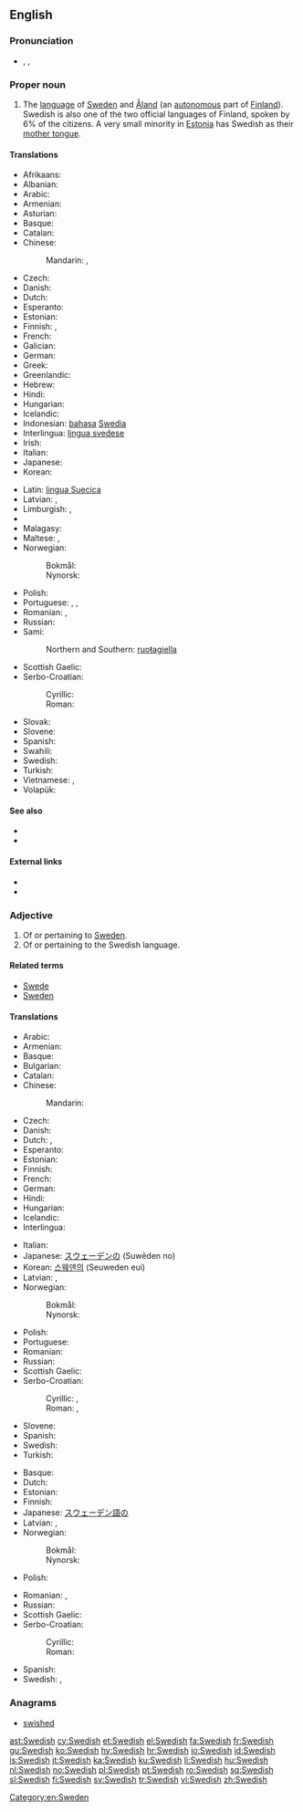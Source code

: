 ==English==
{{interwiktionary|code=sv}}
{{wikipedia|Swedish language}}

===Pronunciation===
* {{enPR|swēd'ĭsh}}, {{IPA|/ˈswiːdɪʃ/}}, {{X-SAMPA|/"swi:dIS/}}

===Proper noun===
{{en-proper noun}}

# The [[language]] of [[Sweden]] and [[Åland]] (an [[autonomous]] part of [[Finland]]). Swedish is also one of the two official languages of Finland, spoken by 6% of the citizens. A very small minority in [[Estonia]] has Swedish as their [[mother tongue]].

====Translations====
{{trans-top|language}}
* Afrikaans: {{t+|af|Sweeds}}
* Albanian: {{t+|sq|gjuha suedeze}}
* Arabic: {{t-|ar|سويدي|tr=suwáydiy}}
* Armenian: {{t+|hy|շվեդերեն|tr=švederen}}
* Asturian: {{t+|ast|suecu|m}}
* Basque: {{t+|eu|suediera}}
* Catalan: {{t+|ca|suec|m}}
* Chinese:
*: Mandarin: {{t-|cmn|瑞典語|sc=Hani}}, {{t-|cmn|瑞典语|tr=Ruìdiǎn'yǔ|sc=Hani}}
* Czech: {{t+|cs|švédština|f}}
* Danish: {{t+|da|svensk}}
* Dutch: {{t+|nl|Zweeds|n}}
* Esperanto: {{t-|eo|sveda lingvo}}
* Estonian: {{t-|et|rootsi keel}}
* Finnish: {{t+|fi|ruotsi}}, {{t-|fi|ruotsin kieli}}
* French: {{t+|fr|suédois|m}}
* Galician: {{t+|gl|sueco|m}}
* German: {{t+|de|Schwedisch|n}}
* Greek: {{t+|el|σουηδικά|n|p|tr=souidiká}}
* Greenlandic: {{t+|kl|Svenskisuut}}
* Hebrew: {{t+|he|שבדית|f|tr=švedít}}
* Hindi: {{t+|hi|स्वीडिश|tr=svīḍiś}}
* Hungarian: {{t+|hu|svéd}}
* Icelandic: {{t+|is|sænska}}
* Indonesian: [[bahasa]] [[Swedia]]
* Interlingua: [[lingua svedese]]
* Irish: {{t-|ga|sualainnis|f}}
* Italian: {{t+|it|svedese|m}}
* Japanese: {{t+|ja|スウェーデン語|tr=Suwēden-go}}
* Korean: {{t+|ko|스웨덴어|tr=Seuweden-e|sc=Hang}}
{{trans-mid}}
* Latin: [[lingua Suecica]] {{f}}
* Latvian: {{t-|lv|zviedru valoda|f}}, {{t-|lv|zviedru}}
* Limburgish: {{t-|li|Zweids|n}}, {{t+|li|Zwèdsj|n}}
* {{trreq|lb}}
* Malagasy: {{t+|mg|soedoa}}
* Maltese: {{t-|mt|l-Iżvediż}}, {{t-|mt|svediż}}
* Norwegian:
*: Bokmål: {{t+|nb|svensk|m}}
*: Nynorsk: {{t+|nn|svensk|m}}
* Polish: {{t+|pl|szwedzki|m}}
* Portuguese: {{t+|pt|sueco|m}}, {{t-|pt|língua sueca}}, {{t-|pt|linguagem sueca|f}}
* Romanian: {{t+|ro|suedeză}}, {{t-|ro|limba suedeză|f}}
* Russian: {{t+|ru|шведский|m|tr=švédskij}}
* Sami:
*: Northern and Southern: [[ruoŧagiella]]
* Scottish Gaelic: {{t-|gd|Suainis|f}}
* Serbo-Croatian:
*: Cyrillic: {{t-|sh|шведски|m|sc=Cyrl}}
*: Roman: {{t-|sh|švedski|m}}
* Slovak: {{t+|sk|švédčina|f}}
* Slovene: {{t+|sl|švedščina|alt=švédščina|f}}
* Spanish: {{t+|es|sueco|m}}
* Swahili: {{t-|sw|Kiswidi}}
* Swedish: {{t+|sv|svenska}}
* Turkish: {{t+|tr|İsveççe}}
* Vietnamese: {{t+|vi|tiếng Thụy Điển}}, {{t-|vi|Thụy-Điển|alt=- Thụy-Điển}}
* Volapük: {{t+|vo|Svedänapük}}
{{trans-bottom}}

====See also====
* {{langcat}}
* {{langlist}}

====External links====
* {{websters-online}}
* {{ISO 639|link=Ethnologue|1code=sv|code=swe}}

===Adjective===
{{en-adj|-}}

# Of or pertaining to [[Sweden]].
# Of or pertaining to the Swedish language.

====Related terms====
* [[Swede]]
* [[Sweden]]

====Translations====
{{trans-top|of or pertaining to Sweden}}
* Arabic: {{t-|ar|سويدي|tr=suwáydiy}}
* Armenian: {{t+|hy|շվեդական|tr=švedakan}}
* Basque: {{t-|eu|suediar}}
* Bulgarian: {{t-|bg|шведски}}
* Catalan: {{t+|ca|suec}}
* Chinese:
*: Mandarin: {{t-|cmn|瑞典|alt=瑞典的|tr=Ruìdiǎn-de|sc=Hani}}
* Czech: {{t+|cs|švédský|m}}
* Danish: {{t+|da|svensk}}
* Dutch: {{t+|nl|Zweeds}}, {{t+|nl|Zweedse}}
* Esperanto: {{t+|eo|sveda}}
* Estonian: {{t+|et|rootsi}}
* Finnish: {{t+|fi|ruotsalainen}}
* French: {{t+|fr|suédois}}
* German: {{t+|de|schwedisch}}
* Hindi: {{t+|hi|स्वीडिश|tr=svīḍiś}}
* Hungarian: {{t+|hu|svéd}}
* Icelandic: {{t+|is|sænskur|m}}
* Interlingua: {{t-|ia|svedese}}
{{trans-mid}}
* Italian: {{t+|it|svedese}}
* Japanese: [[スウェーデン]][[の]] (Suwēden no)
* Korean: [[스웨덴]][[의]] (Seuweden eui)
* Latvian: {{t-|lv|zviedru}}, {{t-|lv|zviedrisks}}
* Norwegian:
*: Bokmål: {{t+|nb|svensk}}
*: Nynorsk: {{t+|nn|svensk}}
* Polish: {{t+|pl|szwedzki|m}}
* Portuguese: {{t+|pt|sueco}}
* Romanian: {{t-|ro|suedez}}
* Russian: {{t+|ru|шведский|tr=švédskij}}
* Scottish Gaelic: {{t-|gd|Suaineach}}
* Serbo-Croatian:
*: Cyrillic: {{t-|sh|шведски}}, {{t-|sh|швеђански}}
*: Roman: {{t-|sh|švedski}}, {{t-|sh|šveđanski}}
* Slovene: {{t+|sl|švedski|alt=švédski}}
* Spanish: {{t+|es|sueco}}
* Swedish: {{t+|sv|svensk}}
* Turkish: {{t+|tr|İsveç}}
{{trans-bottom}}

{{trans-top|of or pertaining to the Swedish language}}
* Basque: {{t-|eu|suediar}}
* Dutch: {{t+|nl|Zweeds}}
* Estonian: {{t-|et|rootsi keel}}
* Finnish: {{t+|fi|ruotsinkielinen}}
* Japanese: [[スウェーデン語]][[の]]
* Latvian: {{t-|lv|zviedru}}, {{t-|lv|zviedrisks}}
* Norwegian:
*: Bokmål: {{t+|nb|svensk}}
*: Nynorsk: {{t+|nn|svensk}}
* Polish: {{t+|pl|szwedzki|m}}
{{trans-mid}}
* Romanian: {{t-|ro|suedez}}, {{t+|ro|suedeză}}
* Russian: {{t+|ru|шведский|tr=švédskij}}
* Scottish Gaelic: {{t-|gd|Suaineach}}
* Serbo-Croatian:
*: Cyrillic: {{t-|sh|шведски}}
*: Roman: {{t-|sh|švedski}}
* Spanish: {{t+|es|sueco}}
* Swedish: {{t+|sv|svensk}}, {{t+|sv|svenskspråkig}}
{{trans-bottom}}

===Anagrams===
* [[swished#English|swished]]

[[Category:en:Sweden]]

[[ast:Swedish]]
[[cy:Swedish]]
[[et:Swedish]]
[[el:Swedish]]
[[fa:Swedish]]
[[fr:Swedish]]
[[gu:Swedish]]
[[ko:Swedish]]
[[hy:Swedish]]
[[hr:Swedish]]
[[io:Swedish]]
[[id:Swedish]]
[[is:Swedish]]
[[it:Swedish]]
[[ka:Swedish]]
[[ku:Swedish]]
[[li:Swedish]]
[[hu:Swedish]]
[[nl:Swedish]]
[[no:Swedish]]
[[pl:Swedish]]
[[pt:Swedish]]
[[ro:Swedish]]
[[sq:Swedish]]
[[sl:Swedish]]
[[fi:Swedish]]
[[sv:Swedish]]
[[tr:Swedish]]
[[vi:Swedish]]
[[zh:Swedish]]